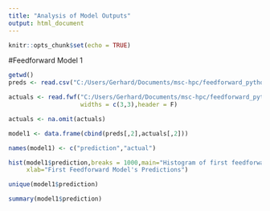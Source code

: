 ---
title: "Analysis of Model Outputs"
output: html_document
---

```{r setup, include=FALSE}
knitr::opts_chunk$set(echo = TRUE)
```

#Feedforward Model 1

```{r}
getwd()
preds <- read.csv("C:/Users/Gerhard/Documents/msc-hpc/feedforward_python/results/feed_forward_1_results.csv",header = F,sep="")

actuals <- read.fwf("C:/Users/Gerhard/Documents/msc-hpc/feedforward_python/results/feed_forward_1_y_test.csv",
                    widths = c(3,3),header = F)

actuals <- na.omit(actuals)

model1 <- data.frame(cbind(preds[,2],actuals[,2]))
```

```{r}
names(model1) <- c("prediction","actual")

hist(model1$prediction,breaks = 1000,main="Histogram of first feedforward model's prediction probabilities",
     xlab="First Feedforward Model's Predictions")

unique(model1$prediction)

summary(model1$prediction)
```


































